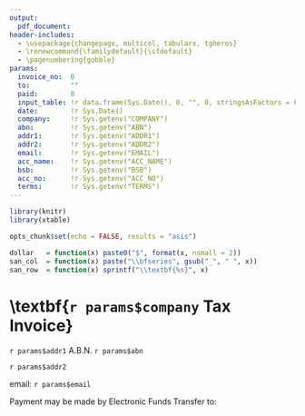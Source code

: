 ```yaml
---
output:
  pdf_document:
header-includes:
  - \usepackage{changepage, multicol, tabularx, tgheros}
  - \renewcommand{\familydefault}{\sfdefault}
  - \pagenumbering{gobble}
params:
  invoice_no:  0
  to:          ""
  paid:        0
  input_table: !r data.frame(Sys.Date(), 0, "", 0, stringsAsFactors = FALSE)
  date:        !r Sys.Date()
  company:     !r Sys.getenv("COMPANY")
  abn:         !r Sys.getenv("ABN")
  addr1:       !r Sys.getenv("ADDR1")
  addr2:       !r Sys.getenv("ADDR2")
  email:       !r Sys.getenv("EMAIL")
  acc_name:    !r Sys.getenv("ACC_NAME")
  bsb:         !r Sys.getenv("BSB")
  acc_no:      !r Sys.getenv("ACC_NO")
  terms:       !r Sys.getenv("TERMS")
---
```


\vspace{20pt}

```r
library(knitr)
library(xtable)

opts_chunk$set(echo = FALSE, results = "asis")

dollar   = function(x) paste0("$", format(x, nsmall = 2))
san_col  = function(x) paste("\\bfseries", gsub("_", " ", x))
san_row  = function(x) sprintf("\\textbf{%s}", x)
```

\textbf{`r params$company` \hfill Tax Invoice}
==============================================

`r params$addr1` \hspace{10em} A.B.N. `r params$abn`

`r params$addr2`

email: `r params$email`

\vspace{20pt}

\begin{multicols}{2}

{\large\bfseries To:}

`r paste(readLines(textConnection(params$to)), collapse = "\\\\")`

\columnbreak

\begin{flushright}
\begin{tabular}{>{\bfseries}lr}
Invoice No: & `r params$invoice_no` \\
Date:       & `r params$date`
\end{tabular}
\end{flushright}

\end{multicols}

\vspace{30pt}

\begin{adjustwidth}{-\tabcolsep}{\tabcolsep}

```r
input_table            = params$input_table
input_table$Ex_Total   = input_table[, "Hours"] * input_table[, "Ex_Rate"]

input_table_x          = input_table
input_table_x$Date     = as.character(input_table$Date)
input_table_x$Hours    = format(input_table_x$Hours, nsmall = 1)
input_table_x$Ex_Rate  = dollar(input_table_x$Ex_Rate)
input_table_x$Ex_Total = dollar(input_table_x$Ex_Total)
input_table_x          = xtable(input_table_x)
align(input_table_x)   = "lllXll"

print(input_table_x,
      hline.after                = NULL,
      sanitize.colnames.function = san_col,
      include.rownames           = FALSE,
      floating                   = FALSE,
      floating.environment       = NULL,
      table.placement            = NULL,
      comment                    = FALSE,
      tabular.environment        = "tabularx",
      width                      = "\\textwidth"
)
```

\end{adjustwidth}
\vfill

Payment may be made by Electronic Funds Transfer to:
\begin{adjustwidth}{-\tabcolsep}{\tabcolsep}
\begin{multicols}{2}
\begin{tabular}{>{\bfseries}lr}
Name: & `r params$acc_name`\\
BSB:  & `r params$bsb`\\
Acc:  & `r params$acc_no`
\end{tabular}

\hspace{\tabcolsep}\small Terms: `r params$terms`

\columnbreak

\begin{flushright}

```r
subtotal = sum(input_table[, "Ex_Total"])
gst      = subtotal / 10L
total    = subtotal + gst
paid     = params$paid

output_table = rbind("Sub Total:"      = dollar(round(subtotal, 2)),
                     "GST:"            = dollar(round(gst, 2)),
                     "Total Inc. GST:" = dollar(round(total, 2)),
                     "Paid:"           = dollar(round(paid, 2)),
                     "Balance Due:"    = dollar(round(total - paid, 2)))
output_table = xtable(output_table)
align(output_table) = "rr"

print(output_table,
      floating                   = FALSE,
      floating.environment       = NULL,
      table.placement            = NULL,
      hline.after                = NULL,
      include.colnames           = FALSE,
      add.to.row                 = list(pos     = as.list(1:5),
                                        command = rep("[10pt]", 5)),
      sanitize.rownames.function = san_row,
      comment                    = FALSE)
```
\end{flushright}

\end{multicols}
\end{adjustwidth}
